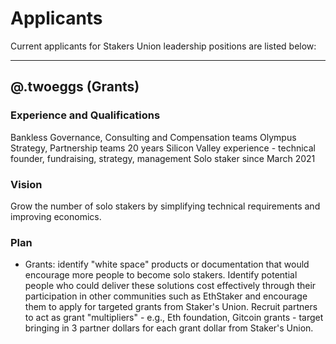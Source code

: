 # Applicants

Current applicants for Stakers Union leadership positions are listed below:

---

## @.twoeggs (Grants)
 
### Experience and Qualifications

Bankless Governance, Consulting and Compensation teams
Olympus Strategy, Partnership teams
20 years Silicon Valley experience - technical founder, fundraising, strategy, management
Solo staker since March 2021
 
### Vision
 
Grow the number of solo stakers by simplifying technical requirements and improving economics.
 
### Plan
 
- Grants: identify "white space" products or documentation that would encourage more people to become solo stakers. Identify potential people who could deliver these solutions cost effectively through their participation in other communities such as EthStaker and encourage them to apply for targeted grants from Staker's Union. Recruit partners to act as grant "multipliers" - e.g., Eth foundation, Gitcoin grants - target bringing in 3 partner dollars for each grant dollar from Staker's Union.